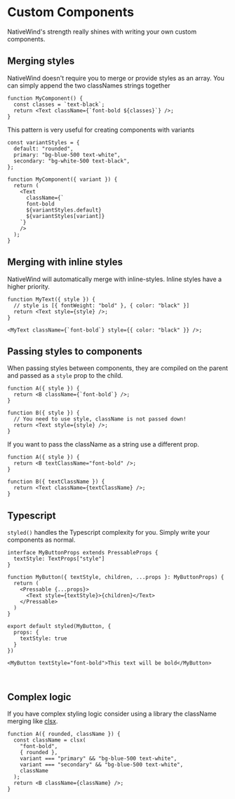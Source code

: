 # Custom Components

NativeWind's strength really shines with writing your own custom components.

## Merging styles

NativeWind doesn't require you to merge or provide styles as an array. You can simply append the two classNames strings together

```tsx
function MyComponent() {
  const classes = `text-black`;
  return <Text className={`font-bold ${classes}`} />;
}
```

This pattern is very useful for creating components with variants

```tsx
const variantStyles = {
  default: "rounded",
  primary: "bg-blue-500 text-white",
  secondary: "bg-white-500 text-black",
};

function MyComponent({ variant }) {
  return (
    <Text
      className={`
      font-bold
      ${variantStyles.default}
      ${variantStyles[variant]}
    `}
    />
  );
}
```

## Merging with inline styles

NativeWind will automatically merge with inline-styles. Inline styles have a higher priority.

```tsx
function MyText({ style }) {
  // style is [{ fontWeight: "bold" }, { color: "black" }]
  return <Text style={style} />;
}

<MyText className={`font-bold`} style={{ color: "black" }} />;
```

## Passing styles to components

When passing styles between components, they are compiled on the parent and passed as a `style` prop to the child.

```tsx
function A({ style }) {
  return <B className={`font-bold`} />;
}

function B({ style }) {
  // You need to use style, className is not passed down!
  return <Text style={style} />;
}
```

If you want to pass the className as a string use a different prop.

```tsx
function A({ style }) {
  return <B textClassName="font-bold" />;
}

function B({ textClassName }) {
  return <Text className={textClassName} />;
}
```

## Typescript

`styled()` handles the Typescript complexity for you. Simply write your components as normal.

```tsx
interface MyButtonProps extends PressableProps {
  textStyle: TextProps["style"]
}

function MyButton({ textStyle, children, ...props }: MyButtonProps) {
  return (
    <Pressable {...props}>
      <Text style={textStyle}>{children}</Text>
    </Pressable>
  )
}

export default styled(MyButton, {
  props: {
    textStyle: true
  }
})

<MyButton textStyle="font-bold">This text will be bold</MyButton>



```

## Complex logic

If you have complex styling logic consider using a library the className merging like [clsx](https://www.npmjs.com/package/clsx).

```tsx
function A({ rounded, className }) {
  const className = clsx(
    "font-bold",
    { rounded },
    variant === "primary" && "bg-blue-500 text-white",
    variant === "secondary" && "bg-blue-500 text-white",
    className
  );
  return <B className={className} />;
}
```
